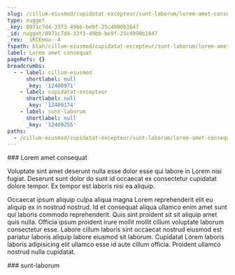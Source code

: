 ```yaml
---
slug: /cillum-eiusmod/cupidatat-excepteur/sunt-laborum/lorem-amet-consequat
type: nugget
_key: 8971c7d4-33f3-49bb-be9f-25c4990b1647
_id: nugget/8971c7d4-33f3-49bb-be9f-25c4990b1647
_rev: _iKCEmoa--A
fspath: blah/cillum-eiusmod/cupidatat-excepteur/sunt-laborum/lorem-amet-consequat.md
label: Lorem amet consequat
pageRefs: {}
breadcrumbs:
  - - label: cillum-eiusmod
      shortlabel: null
      _key: '12408971'
    - label: cupidatat-excepteur
      shortlabel: null
      _key: '12409174'
    - label: sunt-laborum
      shortlabel: null
      _key: '12409255'
paths:
  - /cillum-eiusmod/cupidatat-excepteur/sunt-laborum/lorem-amet-consequat
---
```


<NuggetArea>
<Nugget slug="/cillum-eiusmod/cupidatat-excepteur/sunt-laborum/lorem-amet-consequat" type="nugget" _key="8971c7d4-33f3-49bb-be9f-25c4990b1647" _id="nugget/8971c7d4-33f3-49bb-be9f-25c4990b1647" _rev="_iKCEmoa--A" fspath="blah/cillum-eiusmod/cupidatat-excepteur/sunt-laborum/lorem-amet-consequat.md" label="Lorem amet consequat" paths="/cillum-eiusmod/cupidatat-excepteur/sunt-laborum/lorem-amet-consequat">
<NuggetBody>
### Lorem amet consequat

Voluptate sint amet deserunt nulla esse dolor esse qui labore in Lorem nisi fugiat. Deserunt sunt dolor do sunt id occaecat ex consectetur cupidatat dolore tempor. Ex tempor est laboris nisi ea aliquip.

Occaecat ipsum aliquip culpa aliqua magna Lorem reprehenderit elit eu aliquip ex in nostrud nostrud. Id et consequat aliqua ullamco enim amet sunt qui laboris commodo reprehenderit. Quis sint proident sit sit aliquip amet quis nulla. Officia ipsum proident irure mollit mollit cillum voluptate laborum consectetur esse. Labore cillum laboris sint occaecat nostrud eiusmod est pariatur laboris aliquip labore eiusmod sit laborum. Cupidatat Lorem laboris laboris adipisicing elit ullamco esse id aute cillum officia. Proident ullamco nostrud nulla cupidatat.

</NuggetBody>
<Breadcrumbs>
<Crumbs>
<Crumb _key="12408971" label="cillum-eiusmod" /><Crumb _key="12409174" label="cupidatat-excepteur" /><Crumb _key="12409255" label="sunt-laborum" />
</Crumbs>
</Breadcrumbs>
</Nugget>

<NuggetsInbound>
</NuggetsInbound>
<NuggetsOutbound>
</NuggetsOutbound>
</NuggetArea>
<PassagesInbound>
<Passage direction="inbound" type="passage" _key="12409255" _id="passage/12409255" _rev="_iKCEmoa---" label="sunt-laborum" passage="sunt-laborum" fspath="blah/cillum-eiusmod/cupidatat-excepteur/sunt-laborum" paths="/cillum-eiusmod/cupidatat-excepteur/sunt-laborum" slug="/cillum-eiusmod/cupidatat-excepteur/sunt-laborum">
<NuggetBody>
### sunt-laborum

</NuggetBody>
<Breadcrumbs>
<Crumbs>
<Crumb _key="12408971" label="cillum-eiusmod" /><Crumb _key="12409174" label="cupidatat-excepteur" />
</Crumbs>
</Breadcrumbs>
</Passage>

</PassagesInbound>
<PassagesOutbound>
</PassagesOutbound>